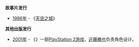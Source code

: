 '''故事片发行'''
* [[1986年|1986年]] - 《[[天空之城|天空之城]]》
<!--
'''短片发行'''
-->

'''其他出版发行'''
* [[2001年|2001年]] - 《{{le|玉茧物语2|Jade Cocoon 2}}》一部[[PlayStation_2游戏列表|PlayStation 2游戏]]，[[近藤勝也|近藤勝也]]负责角色设计。
<!--
'''出生'''

'''逝世'''

'''纪念日和活动'''
-->